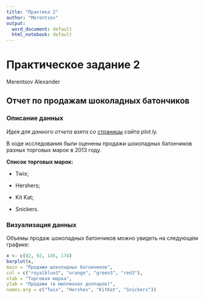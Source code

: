 ```yaml
---
title: "Практика 2"
author: "Merentsov"
output:
  word_document: default
  html_notebook: default
---
```


# Практическое задание 2

Merentsov Alexander

## Отчет по продажам шоколадных батончиков

### Описание данных

*Идея для данного отчета взята со* [страницы](plot.ly) *сайта plot.ly.*

В ходе исследования были оценены продажи шоколадных батончиков разных торговых марок в 2013 году.

**Список торговых марок:**

-   Twix;

-   Hershers;

-   Kit Kat;

-   Snickers.

### Визуализация данных

Объемы продаж шоколадных батончиков можно увидеть на следующем графике:

```r
x <- c(82, 92, 145, 174)
barplot(x,
main = "Продажи шоколадных батончиков",
col = c("royalblue3", "orange", "green3", "red3"),
xlab = "Торговая марка",
ylab = "Продажи (в миллионах долларов)",
names.arg = c("Twix", "Hershes", "KitKat", "Snickers"))
```
